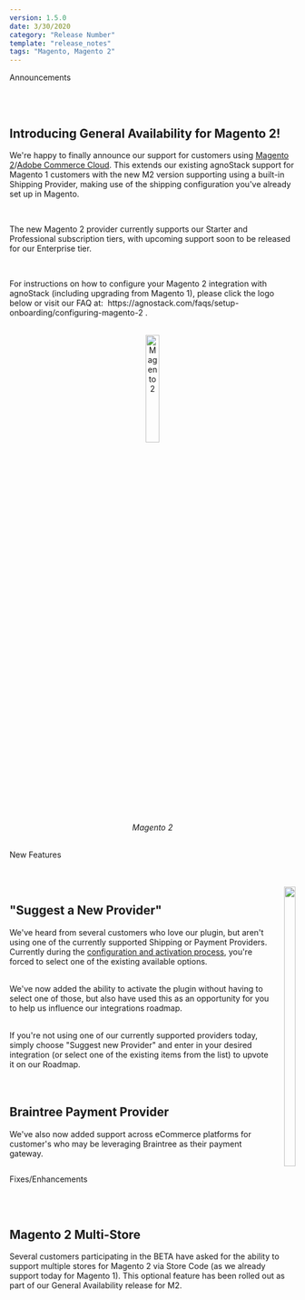 ```yaml
---
version: 1.5.0
date: 3/30/2020
category: "Release Number"
template: "release_notes"
tags: "Magento, Magento 2"
---
```


<Tag size="large" isPill="true" hue="red">Announcements</Tag>

<br/>
<br/>

## Introducing General Availability for Magento 2!

We're happy to finally announce our support for customers using <a href="https://www.adobe.com/commerce/magento.html" target="_blank">Magento 2</a>/<a href="https://www.adobe.com/commerce/magento/enterprise.html" target="_blank">Adobe Commerce Cloud</a>. This extends our existing agnoStack support for Magento 1 customers with the new M2 version supporting using a built-in Shipping Provider, making use of the shipping configuration you've already set up in Magento.

<br/>

The new Magento 2 provider currently supports our Starter and Professional subscription tiers, with upcoming support soon to be released for our Enterprise tier.

<br/>

<p>For instructions on how to configure your Magento 2 integration with agnoStack (including upgrading from Magento 1), please click the logo below or visit our FAQ at:&nbsp;
<Anchor href="/faqs/setup-onboarding/configuring-magento-2">
  https://agnostack.com/faqs/setup-onboarding/configuring-magento-2
</Anchor>.</p>

<br/>

<center>
  <a href="/faqs/faqs/setup-onboarding/configuring-magento-2" class="logo">
    <img
      width="22%"
      title="Magento 2"
      src="/images/magento-logo.svg"
      data-canonical-src="/images/magento-logo.svg"
    />
  </a>
</center>

<center>
  <i>Magento 2</i>
</center>

<br/>

<Tag size="large" isPill="true" hue="kale">New Features</Tag>

<br/>
<br/>

<div class="columns">
  <div class="full">
    <p>
      <h2>"Suggest a New Provider"</h2>
    </p>
    <p>
      We've heard from several customers who love our plugin, but aren't using one of the currently supported Shipping or Payment Providers. Currently during the <a href="/faqs/setup-onboarding/configure-manage-your-account">configuration and activation process</a>, you're forced to select one of the existing available options.<br/><br/>
    </p>
    <p>
      We've now added the ability to activate the plugin without having to select one of those, but also have used this as an opportunity for you to help us influence our integrations roadmap.<br/><br/>
    </p>
    <p>
      If you're not using one of our currently supported providers today, simply choose "Suggest new Provider" and enter in your desired integration (or select one of the existing items from the list) to upvote it on our Roadmap.<br/><br/><br/>
    </p>
    <p>
      <h2>Braintree Payment Provider</h2>
    </p>
    <p>
      We've also now added support across eCommerce platforms for customer's who may be leveraging Braintree as their payment gateway.
    </p>
  </div>
  <div class="third right">
    <img
      class="border"
      width="100%"
      src="/images/features-suggest-provider-screenshot.png"
      data-canonical-src="/images/features-suggest-provider-screenshot.png"
    />
  </div>
</div>

<Tag size="large" isPill="true" hue="blue">Fixes/Enhancements</Tag>

<br/>
<br/>

## Magento 2 Multi-Store

Several customers participating in the BETA have asked for the ability to support multiple stores for Magento 2 via Store Code (as we already support today for Magento 1). This optional feature has been rolled out as part of our General Availability release for M2.
